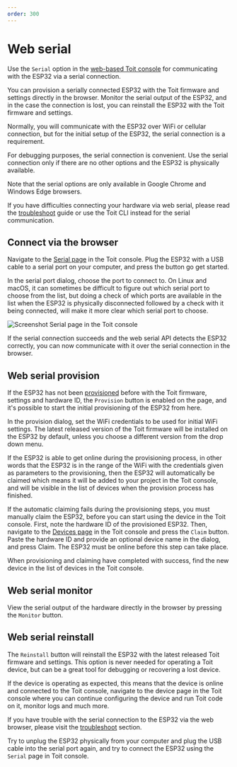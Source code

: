 ```yaml
---
order: 300
---
```



# Web serial

Use the `Serial` option in the [web-based Toit console](https://console.toit.io/serial)
for communicating with the ESP32 via a serial connection.

You can provision a serially connected ESP32 with the Toit firmware and settings directly in the browser.
Monitor the serial output of the ESP32, and in the case the connection is lost, you can reinstall the
ESP32 with the Toit firmware and settings.

Normally, you will communicate with the ESP32 over WiFi or cellular connection, but for the initial setup of the ESP32, the serial
connection is a requirement.

For debugging purposes, the serial connection is convenient. Use the serial connection only if there are no other options
and the ESP32 is physically available.

<Note type="warning" title="Limitations">

Note that the serial options are only available in
Google Chrome and Windows Edge browsers.

If you have difficulties connecting your hardware via web serial, please read the [troubleshoot](../../../troubleshoot) guide or use the Toit CLI instead for the serial communication.

</Note>

## Connect via the browser

Navigate to the [Serial page](https://console.toit.io/serial) in the Toit console. Plug the ESP32 with a USB cable to a serial port on your computer,
and press the button go get started.

In the serial port dialog, choose the port to connect to. On Linux and macOS, it can sometimes be difficult to figure out which serial port to
choose from the list, but doing a check of which ports are available in the list when the ESP32 is physically disconnected followed by a
check with it being connected, will make it more clear which serial port to choose.

<img src={Serial} alt="Screenshot Serial page in the Toit console" />

If the serial connection succeeds and the web serial API detects the ESP32 correctly, you can now communicate with
it over the serial connection in the browser.

## Web serial provision

If the ESP32 has not been [provisioned](../../concepts/provision) before with the Toit firmware, settings and hardware ID, the `Provision` button
is enabled on the page, and it's possible to start the initial provisioning of the ESP32 from here.

In the provision dialog, set the WiFi credentials to be used for initial WiFi settings. The latest released version of the Toit firmware
will be installed on the ESP32 by default, unless you choose a different version from the drop down menu.

If the ESP32 is able to get online during the provisioning process, in other words that the ESP32 is in the range of the
WiFi with the credentials given as parameters to the provisioning, then the ESP32 will automatically be claimed which means it will be added
to your project in the Toit console, and will be visible in the list of devices when the provision process has finished.

If the automatic claiming fails during the provisioning steps, you must manually claim the ESP32, before you can start using the
device in the Toit console. First, note the hardware ID of the provisioned ESP32. Then, navigate to the [Devices page](https://console.toit.io/devices) in the Toit console and
press the `Claim` button. Paste the hardware ID and provide an optional device name in the dialog, and press Claim.
The ESP32 must be online before this step can take place.

When provisioning and claiming have completed with success, find the new device in the list of devices in the Toit console.

## Web serial monitor

View the serial output of the hardware directly in the browser by pressing the `Monitor` button.

## Web serial reinstall

The `Reinstall` button will reinstall the ESP32 with the latest released Toit firmware and settings. This option is never needed for operating
a Toit device, but can be a great tool for debugging or recovering a lost device.

If the device is operating as expected, this means that the device is online and connected to the Toit console,
navigate to the device page in the Toit console where you can continue configuring the device and run Toit code on it,
monitor logs and much more.

<Note title="Trouble with web serial?">

If you have trouble with the serial connection to the ESP32 via the web browser,
please visit the [troubleshoot](../../../troubleshoot) section.

Try to unplug the ESP32 physically from your computer and plug the USB cable into the serial port again,
and try to connect the ESP32 using the `Serial` page in Toit console.

</Note>
